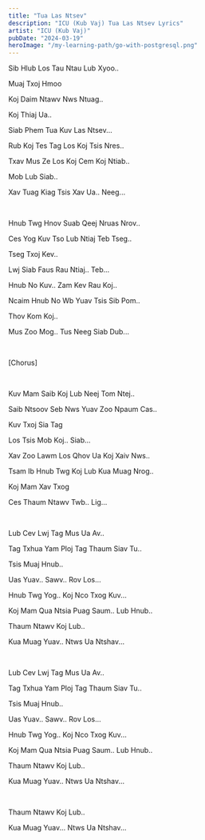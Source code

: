 ```yaml
---
title: "Tua Las Ntsev"
description: "ICU (Kub Vaj) Tua Las Ntsev Lyrics"
artist: "ICU (Kub Vaj)"
pubDate: "2024-03-19"
heroImage: "/my-learning-path/go-with-postgresql.png"
---
```


Sib Hlub Los Tau Ntau Lub Xyoo..

Muaj Txoj Hmoo

Koj Daim Ntawv Nws Ntuag..

Koj Thiaj Ua..

Siab Phem Tua Kuv Las Ntsev...

Rub Koj Tes Tag Los Koj Tsis Nres..

Txav Mus Ze Los Koj Cem Koj Ntiab..

Mob Lub Siab..

Xav Tuag Kiag Tsis Xav Ua.. Neeg...

<br />

Hnub Twg Hnov Suab Qeej Nruas Nrov..

Ces Yog Kuv Tso Lub Ntiaj Teb Tseg..

Tseg Txoj Kev..

Lwj Siab Faus Rau Ntiaj.. Teb...

Hnub No Kuv.. Zam Kev Rau Koj..

Ncaim Hnub No Wb Yuav Tsis Sib Pom..

Thov Kom Koj..

Mus Zoo Mog.. Tus Neeg Siab Dub...

<br />

[Chorus]

<br />

Kuv Mam Saib Koj Lub Neej Tom Ntej..

Saib Ntsoov Seb Nws Yuav Zoo Npaum Cas..

Kuv Txoj Sia Tag

Los Tsis Mob Koj.. Siab...

Xav Zoo Lawm Los Qhov Ua Koj Xaiv Nws..

Tsam Ib Hnub Twg Koj Lub Kua Muag Nrog..

Koj Mam Xav Txog

Ces Thaum Ntawv Twb.. Lig...

<br />

Lub Cev Lwj Tag Mus Ua Av..

Tag Txhua Yam Ploj Tag Thaum Siav Tu..

Tsis Muaj Hnub..

Uas Yuav.. Sawv.. Rov Los...

Hnub Twg Yog.. Koj Nco Txog Kuv...

Koj Mam Qua Ntsia Puag Saum.. Lub Hnub..

Thaum Ntawv Koj Lub..

Kua Muag Yuav.. Ntws Ua Ntshav...

<br />

Lub Cev Lwj Tag Mus Ua Av..

Tag Txhua Yam Ploj Tag Thaum Siav Tu..

Tsis Muaj Hnub..

Uas Yuav.. Sawv.. Rov Los...

Hnub Twg Yog.. Koj Nco Txog Kuv...

Koj Mam Qua Ntsia Puag Saum.. Lub Hnub..

Thaum Ntawv Koj Lub..

Kua Muag Yuav.. Ntws Ua Ntshav...

<br />

Thaum Ntawv Koj Lub..

Kua Muag Yuav... Ntws Ua Ntshav...
